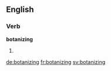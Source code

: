 
==English==

===Verb===
'''botanizing'''

# {{present participle of|botanize}}

[[de:botanizing]]
[[fr:botanizing]]
[[sv:botanizing]]